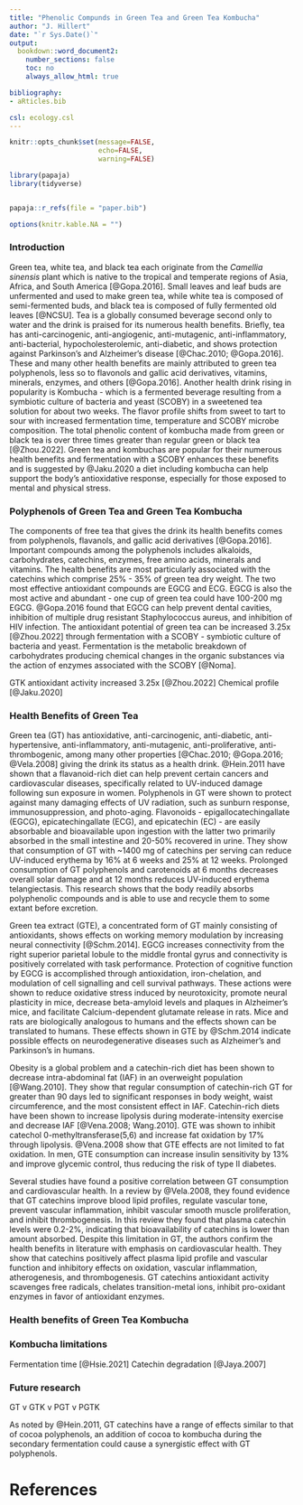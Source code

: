 ```yaml
---
title: "Phenolic Compunds in Green Tea and Green Tea Kombucha"
author: "J. Hillert"
date: "`r Sys.Date()`"
output:
  bookdown::word_document2:
    number_sections: false
    toc: no
    always_allow_html: true

bibliography:
- aRticles.bib

csl: ecology.csl
---
```



```r

knitr::opts_chunk$set(message=FALSE,
                      echo=FALSE,
                      warning=FALSE)

library(papaja)
library(tidyverse)


papaja::r_refs(file = "paper.bib")

options(knitr.kable.NA = "")


```

### Introduction

Green tea, white tea, and black tea each originate from the *Camellia sinensis* plant which is native to the tropical and temperate regions of Asia, Africa, and South America [@Gopa.2016]. Small leaves and leaf buds are unfermented and used to make green tea, while white tea is composed of semi-fermented buds, and black tea is composed of fully fermented old leaves [@NCSU]. Tea is a globally consumed beverage second only to water and the drink is praised for its numerous health benefits. Briefly, tea has anti-carcinogenic, anti-angiogenic, anti-mutagenic, anti-inflammatory, anti-bacterial, hypocholesterolemic, anti-diabetic, and shows protection against Parkinson's and Alzheimer's disease [@Chac.2010; @Gopa.2016]. These and many other health benefits are mainly attributed to green tea polyphenols, less so to flavonols and gallic acid derivatives, vitamins, minerals, enzymes, and others [@Gopa.2016]. Another health drink rising in popularity is Kombucha - which is a fermented beverage resulting from a symbiotic culture of bacteria and yeast (SCOBY) in a sweetened tea solution for about two weeks. The flavor profile shifts from sweet to tart to sour with increased fermentation time, temperature and SCOBY microbe composition. The total phenolic content of kombucha made from green or black tea is over three times greater than regular green or black tea [@Zhou.2022]. Green tea and kombuchas are popular for their numerous health benefits and fermentation with a SCOBY enhances these benefits and is suggested by @Jaku.2020 a diet including kombucha can help support the body's antioxidative response, especially for those exposed to mental and physical stress.

### Polyphenols of Green Tea and Green Tea Kombucha

The components of free tea that gives the drink its health benefits comes from polyphenols, flavanols, and gallic acid derivatives [@Gopa.2016]. Important compounds among the polyphenols includes alkaloids, carbohydrates, catechins, enzymes, free amino acids, minerals and vitamins. The health benefits are most particularly associated with the catechins which comprise 25% - 35% of green tea dry weight. The two most effective antioxidant compounds are EGCG and ECG. EGCG is also the most active and abundant - one cup of green tea could have 100-200 mg EGCG. @Gopa.2016 found that EGCG can help prevent dental cavities, inhibition of multiple drug resistant Staphylococcus aureus, and inhibition of HIV infection. The antioxidant potential of green tea can be increased 3.25x [@Zhou.2022] through fermentation with a SCOBY - symbiotic culture of bacteria and yeast. Fermentation is the metabolic breakdown of carbohydrates producing chemical changes in the organic substances via the action of enzymes associated with the SCOBY [@Noma]. 



GTK antioxidant activity increased 3.25x [@Zhou.2022]
Chemical profile [@Jaku.2020]

### Health Benefits of Green Tea

Green tea (GT) has antioxidative, anti-carcinogenic, anti-diabetic, anti-hypertensive, anti-inflammatory, anti-mutagenic, anti-proliferative, anti-thrombogenic, among many other properties [@Chac.2010; @Gopa.2016; @Vela.2008] giving the drink its status as a health drink. @Hein.2011 have shown that a flavanoid-rich diet can help prevent certain cancers and cardiovascular diseases, specifically related to UV-induced damage following sun exposure in women. Polyphenols in GT were shown to protect against many damaging effects of UV radiation, such as sunburn response, immunosuppression, and photo-aging. Flavonoids - epigallocatechingallate (EGCG), epicatechingallate (ECG), and epicatechin (EC) - are easily absorbable and bioavailable upon ingestion with the latter two primarily absorbed in the small intestine and 20-50% recovered in urine. They show that consumption of GT with ~1400 mg of catechins per serving can reduce UV-induced erythema by 16% at 6 weeks and 25% at 12 weeks. Prolonged consumption of GT polyphenols and carotenoids at 6 months decreases overall solar damage and at 12 months reduces UV-induced erythema telangiectasis. This research shows that the body readily absorbs polyphenolic compounds and is able to use and recycle them to some extant before excretion. 

Green tea extract (GTE), a concentrated form of GT mainly consisting of antioxidants, shows effects on working memory modulation by increasing neural connectivity [@Schm.2014]. EGCG increases connectivity from the right superior parietal lobule to the middle frontal gyrus and connectivity is positively correlated with task performance. Protection of cognitive function by EGCG is accomplished through antioxidation, iron-chelation, and modulation of cell signalling and cell survival pathways. These actions were shown to reduce oxidative stress induced by neurotoxicity, promote neural plasticity in mice, decrease beta-amyloid levels and plaques in Alzheimer's mice, and facilitate Calcium-dependent glutamate release in rats. Mice and rats are biologically analogous to humans and the effects shown can be translated to humans. These effects shown in GTE by @Schm.2014 indicate possible effects on neurodegenerative diseases such as Alzheimer's and Parkinson's in humans. 

Obesity is a global problem and a catechin-rich diet has been shown to decrease intra-abdominal fat (IAF) in an overweight population [@Wang.2010]. They show that regular consumption of catechin-rich GT for greater than 90 days led to significant responses in body weight, waist circumference, and the most consistent effect in IAF. Catechin-rich diets have been shown to increase lipolysis during moderate-intensity exercise and decrease IAF [@Vena.2008; Wang.2010]. GTE was shown to inhibit catechol 0-methyltransferase(5,6) and increase fat oxidation by 17% through lipolysis. @Vena.2008 show that GTE effects are not limited to fat oxidation. In men, GTE consumption can increase insulin sensitivity by 13% and improve glycemic control, thus reducing the risk of type II diabetes. 

Several studies have found a positive correlation between GT consumption and cardiovascular health. In a review by @Vela.2008, they found evidence that GT catechins improve blood lipid profiles, regulate vascular tone, prevent vascular inflammation, inhibit vascular smooth muscle proliferation, and inhibit thrombogenesis. In this review they found that plasma catechin levels were 0.2-2%, indicating that bioavailability of catechins is lower than amount absorbed. Despite this limitation in GT, the authors confirm the health benefits in literature with emphasis on cardiovascular health. They show that catechins positively affect plasma lipid profile and vascular function and inhibitory effects on oxidation, vascular inflammation, atherogenesis, and thrombogenesis. GT catechins antioxidant activity scavenges free radicals, chelates transition-metal ions, inhibit pro-oxidant enzymes in favor of antioxidant enzymes. 

### Health benefits of Green Tea Kombucha

### Kombucha limitations

Fermentation time [@Hsie.2021]
Catechin degradation [@Jaya.2007]

### Future research

GT v GTK v PGT v PGTK

As noted by @Hein.2011, GT catechins have a range of effects similar to that of cocoa polyphenols, an addition of cocoa to kombucha during the secondary fermentation could cause a synergistic effect with GT polyphenols. 












\newpage

# References



















